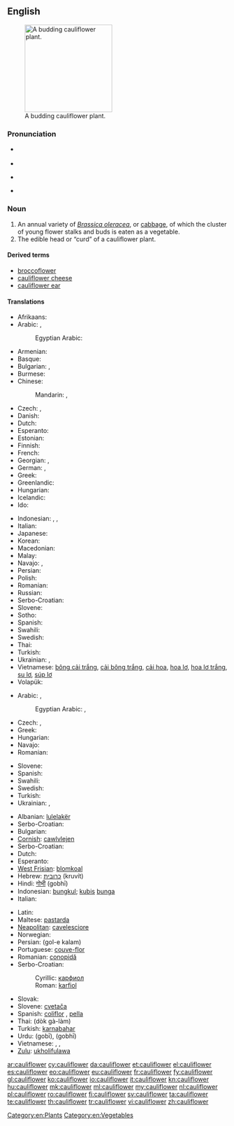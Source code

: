 ==English==

[[Image:Cauliflower.jpg|thumb|right|200px|A budding cauliflower plant.]]

===Pronunciation===
* {{a|UK}} {{IPA|/ˈkɒl.i.flaʊ.ə/|/ˈkɒl.ɪ.flaʊ.ə/|lang=en}}
* {{audio|En-au-cauliflower.ogg|Audio (Australia)}}
* {{a|US}} {{IPA|/ˈkɑl.əˌflaʊ.ɚ/|lang=en}}
* {{audio|En-us-cauliflower.ogg|Audio (US)}}

===Noun===
{{en-noun}}

# An annual variety of ''[[Brassica oleracea]]'', or [[cabbage]], of which the cluster of young flower stalks and buds is eaten as a vegetable.
# The edible head or “curd” of a cauliflower plant.

====Derived terms====
* [[broccoflower]]
* [[cauliflower cheese]]
* [[cauliflower ear]]

====Translations====
{{trans-top|Vegetable}}
* Afrikaans: {{t-|af|blomkool}}
* Arabic: {{t-|ar|قرنبيط|m|tr=qarnabiiT}},  {{t-|ar|قنبيط|m|tr=qunnabiiT}}
*: Egyptian Arabic: {{tø|arz|قرنبيط|m|p|tr=ʔarnabiiṭ|sc=Arab}}
* Armenian: {{t-|hy|ծաղկակաղամբ|tr=çaġkakaġamb}}
* Basque: {{t-|eu|azalore}}
* Bulgarian: {{t+|bg|карнабит|m}},  {{t-|bg|карфиол|m}}
* Burmese: {{t+|my|ဂေါ်ဖီပန်း|tr=gàw-bì-pán|sc=Mymr}}
* Chinese:
*: Mandarin: {{t|cmn|花椰菜|tr=huāyēcài|sc=Hani}},  {{t|cmn|菜花|tr=càihuā|sc=Hani}}
* Czech: {{t-|cs|květák|m}}, {{t-|cs|karfiól|m}}
* Danish: {{t+|da|blomkål}}
* Dutch: {{t+|nl|bloemkool}}
* Esperanto: {{t+|eo|florbrasiko}}
* Estonian: {{t-|et|lillkapsas}}
* Finnish: {{t+|fi|kukkakaali}}
* French: {{t+|fr|chou-fleur|m}}
* Georgian: {{t-|ka|კალბანი|tr=kalbani|sc=Geor}},  {{t-|ka|ყვავილოვანი კომბოსტო|tr=qvavilovani kombosto|sc=Geor}}
* German: {{t+|de|Blumenkohl|m}},  {{qualifier|Austria}} {{t+|de|Karfiol|m}}
* Greek: {{t+|el|κουνουπίδι|n|tr=kunupídi}}
* Greenlandic: {{t-|kl|blomkåli}}
* Hungarian: {{t+|hu|karfiol}}
* Icelandic: {{t+|is|blómkál|n}}
* Ido: {{t+|io|florkaulo}}
{{trans-mid}}
* Indonesian: {{t-|id|blumkol}}, {{t+|id|kubis bunga}}, {{t+|id|kembang kol}}
* Italian: {{t+|it|cavolfiore|m}}
* Japanese: {{t-|ja|カリフラワー|tr=karifurawā}}
* Korean: {{t-|ko|꽃양배추|tr=kkotyangbaechu|sc=Hang}}
* Macedonian: {{t-|mk|карфиол|m|tr=karfiól}}
* Malay: {{t-|ms|kubis bunga}}
* Navajo: {{tø|nv|chʼil łigaii}}, {{tø|nv|sęęschʼil}}
* Persian: {{t-|fa|کلم گل|sc=fa-Arab}}
* Polish: {{t+|pl|kalafior|m}}
* Romanian: {{t+|ro|conopidă|f}}
* Russian: {{t+|ru|цветная капуста|f|tr=cvetnája kapústa}}
* Serbo-Croatian: {{t-|sh|karfiol|m}}
* Slovene: {{t+|sl|cvetača|f}}
* Sotho: {{t-|st|kholifolawa}}
* Spanish: {{t+|es|coliflor|f}}
* Swahili: {{t-|sw|koliflawa}}
* Swedish: {{t+|sv|blomkål|c}}
* Thai: {{t+|th|กะหล่ำ|tr=gàlàm}}
* Turkish: {{t+|tr|karnabahar}}
* Ukrainian: {{t-|uk|кучерява капуста|f|tr=kučer'áva kapústa|sc=Cyrl}}, {{t-|uk|цвітна капуста|f|tr=tsvitná kapústa|sc=Cyrl}}
* Vietnamese: [[bông cải trắng]], [[cải bông trắng]], [[cải hoa]], [[hoa lơ]], [[hoa lơ trắng]], [[su lơ]], [[súp lơ]]
* Volapük: {{t+|vo|florabrasid}}
{{trans-bottom}}

{{trans-top|Edible head of a cauliflower plant}}
* Arabic: {{t-|ar|قرنبيط|m|tr=qarnabiiT}},  {{t-|ar|قنبيط|m|tr=qunnabiiT}}
*: Egyptian Arabic: {{tø|arz|قرنبيطة|f|tr=ʔarnabiṭa|sc=Arab}}, {{tø|arz|قرنبيط|m|p|tr=ʔarnabiiṭ|sc=Arab}}
* Czech: {{t-|cs|květák|m}}, {{t-|cs|karfiól|m}}
* Greek: {{t+|el|κουνουπίδι|n|tr=kunupídi}}
* Hungarian: {{t+|hu|karfiol}}
* Navajo: {{tø|nv|chʼil łigaii}}
* Romanian: {{t+|ro|conopidă|f}}
{{trans-mid}}
* Slovene: {{t+|sl|cvetača|f}}
* Spanish: {{t+|es|coliflor|f}}
* Swahili: {{t-|sw|mkoliflawa}}
* Swedish: {{t+|sv|blomkål|n|c|p}}
* Turkish: {{t+|tr|karnabahar}}
* Ukrainian: {{t-|uk|кучерява капуста|f|tr=kučer'áva kapústa|sc=Cyrl}}, {{t-|uk|цвітна капуста|f|tr=tsvitná kapústa|sc=Cyrl}}
{{trans-bottom}}

{{checktrans-top}}
* Albanian: [[lulelakër]]
* Serbo-Croatian: {{t-|sh|karfiol|m}}
* Bulgarian: {{t-|bg|карфиол|m|tr=karfiol}}
* [[Cornish]]: [[cawlvlejen]]
* Serbo-Croatian: {{t-|sh|karfiol|m}}
* Dutch: {{t+|nl|bloemkool|f}}
* Esperanto: {{t+|eo|florbrasiko}}
* [[West Frisian]]: [[blomkoal]]
* Hebrew: [[כרובית]] (kruvít) {{f}}
* Hindi: [[गोभी]] (gobhī)
* Indonesian: [[bungkul]]; [[kubis]] [[bunga]]
* Italian: {{t+|it|cavolfiore|m}}
{{trans-mid}}
* Latin: {{t+|la|brassica|f}}
* Maltese: [[pastarda]] {{f}}
* [[Neapolitan]]: [[cavelesciore]]
* Norwegian: {{t-|no|blomkål}}
* Persian: {{fa-Arab|[[گل کلم]]}} (gol-e kalam)
* Portuguese: [[couve-flor]] {{f}}
* Romanian: [[conopidă]] {{f}}
* Serbo-Croatian:
*: Cyrillic: [[карфиол]] {{m}}
*: Roman: [[karfiol]] {{m}}
* Slovak: {{t-|sk|karfiol|m}}
* Slovene: [[cvetača]] {{f}}
* Spanish: [[coliflor]] {{f}}, [[pella]] {{f}} {{qualifier|Northern Spain|specifically Navarra|Spanish Basque Country|Aragon|and La Rioja}}
* Thai: {{Thai|[[ดอกกะหล่ำ]]}} (dòk gà-làm)
* Turkish: [[karnabahar]]
* Urdu: {{ur-Arab|[[گوبی]]}} (gobī), {{ur-Arab|[[گوبھی]]}} (gobhī)
* Vietnamese: {{t-|vi|hoa lơ}}, {{t-|vi|hoa lơ trắng}}, {{t-|vi|bông cải trắng}}
* [[Zulu]]: [[ukholifulawa]]
{{trans-bottom}}

[[Category:en:Plants]]
[[Category:en:Vegetables]]

[[ar:cauliflower]]
[[cy:cauliflower]]
[[da:cauliflower]]
[[et:cauliflower]]
[[el:cauliflower]]
[[es:cauliflower]]
[[eo:cauliflower]]
[[eu:cauliflower]]
[[fr:cauliflower]]
[[fy:cauliflower]]
[[gl:cauliflower]]
[[ko:cauliflower]]
[[io:cauliflower]]
[[it:cauliflower]]
[[kn:cauliflower]]
[[hu:cauliflower]]
[[mk:cauliflower]]
[[ml:cauliflower]]
[[my:cauliflower]]
[[nl:cauliflower]]
[[pl:cauliflower]]
[[ro:cauliflower]]
[[fi:cauliflower]]
[[sv:cauliflower]]
[[ta:cauliflower]]
[[te:cauliflower]]
[[th:cauliflower]]
[[tr:cauliflower]]
[[vi:cauliflower]]
[[zh:cauliflower]]